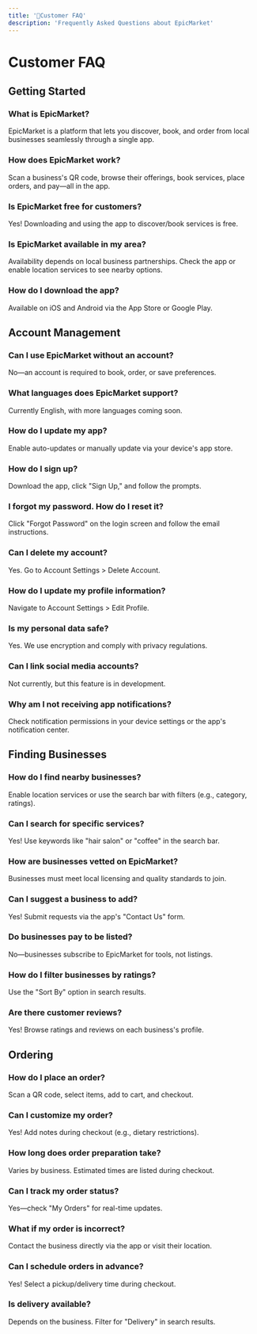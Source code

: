 ```yaml
---
title: '🛒Customer FAQ'
description: 'Frequently Asked Questions about EpicMarket'
---
```


# Customer FAQ

## Getting Started

### What is EpicMarket?
EpicMarket is a platform that lets you discover, book, and order from local businesses seamlessly through a single app.

### How does EpicMarket work?
Scan a business's QR code, browse their offerings, book services, place orders, and pay—all in the app.

### Is EpicMarket free for customers?
Yes! Downloading and using the app to discover/book services is free.

### Is EpicMarket available in my area?
Availability depends on local business partnerships. Check the app or enable location services to see nearby options.

### How do I download the app?
Available on iOS and Android via the App Store or Google Play.

## Account Management

### Can I use EpicMarket without an account?
No—an account is required to book, order, or save preferences.

### What languages does EpicMarket support?
Currently English, with more languages coming soon.

### How do I update my app?
Enable auto-updates or manually update via your device's app store.

### How do I sign up?
Download the app, click "Sign Up," and follow the prompts.

### I forgot my password. How do I reset it?
Click "Forgot Password" on the login screen and follow the email instructions.

### Can I delete my account?
Yes. Go to Account Settings > Delete Account.

### How do I update my profile information?
Navigate to Account Settings > Edit Profile.

### Is my personal data safe?
Yes. We use encryption and comply with privacy regulations.

### Can I link social media accounts?
Not currently, but this feature is in development.

### Why am I not receiving app notifications?
Check notification permissions in your device settings or the app's notification center.

## Finding Businesses

### How do I find nearby businesses?
Enable location services or use the search bar with filters (e.g., category, ratings).

### Can I search for specific services?
Yes! Use keywords like "hair salon" or "coffee" in the search bar.

### How are businesses vetted on EpicMarket?
Businesses must meet local licensing and quality standards to join.

### Can I suggest a business to add?
Yes! Submit requests via the app's "Contact Us" form.

### Do businesses pay to be listed?
No—businesses subscribe to EpicMarket for tools, not listings.

### How do I filter businesses by ratings?
Use the "Sort By" option in search results.

### Are there customer reviews?
Yes! Browse ratings and reviews on each business's profile.

## Ordering

### How do I place an order?
Scan a QR code, select items, add to cart, and checkout.

### Can I customize my order?
Yes! Add notes during checkout (e.g., dietary restrictions).

### How long does order preparation take?
Varies by business. Estimated times are listed during checkout.

### Can I track my order status?
Yes—check "My Orders" for real-time updates.

### What if my order is incorrect?
Contact the business directly via the app or visit their location.

### Can I schedule orders in advance?
Yes! Select a pickup/delivery time during checkout.

### Is delivery available?
Depends on the business. Filter for "Delivery" in search results.